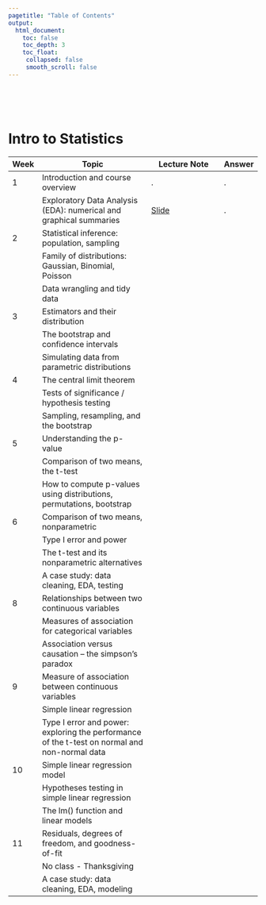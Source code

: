 ```yaml
---
pagetitle: "Table of Contents"
output:
  html_document:
    toc: false
    toc_depth: 3
    toc_float:
     collapsed: false
     smooth_scroll: false
---
```


<!-- <link rel="stylesheet" href="styles.css" type="text/css"> -->

<br><br><br>

# Intro to Statistics

| Week |  Topic                                                                                         | Lecture Note                                                      | Answer |
|------|------------------------------------------------------------------------------------------------|-------------------------------------------------------------------|--------|
| 1    |  Introduction and course overview                                                              | .                                                                 | .      |
|      |  Exploratory Data Analysis (EDA): numerical and graphical summaries                            | [Slide](content/class/stat_seminar2021/stat_seminar_wk01-1.html)  | .      |
| 2    |  Statistical inference: population, sampling                                                   |                                                                   |        |
|      |  Family of distributions: Gaussian, Binomial, Poisson                                          |                                                                   |        |
|      |  Data wrangling and tidy data                                                                  |                                                                   |        |
| 3    |  Estimators and their distribution                                                             |                                                                   |        |
|      |  The bootstrap and confidence intervals                                                        |                                                                   |        |
|      |  Simulating data from parametric distributions                                                 |                                                                   |        |
| 4    |  The central limit theorem                                                                     |                                                                   |        |
|      |  Tests of significance / hypothesis testing                                                    |                                                                   |        |
|      |  Sampling, resampling, and the bootstrap                                                       |                                                                   |        |
| 5    |  Understanding the p-value                                                                     |                                                                   |        |
|      |  Comparison of two means, the t-test                                                           |                                                                   |        |
|      |  How to compute p-values using distributions, permutations, bootstrap                          |                                                                   |        |
| 6    |  Comparison of two means, nonparametric                                                        |                                                                   |        |
|      |  Type I error and power                                                                        |                                                                   |        |
|      |  The t-test and its nonparametric alternatives                                                 |                                                                   |        |
|      |  A case study: data cleaning, EDA, testing                                                     |                                                                   |        |
| 8    |  Relationships between two continuous variables                                                |                                                                   |        |
|      |  Measures of association for categorical variables                                             |                                                                   |        |
|      |  Association versus causation – the simpson’s paradox                                          |                                                                   |        |
| 9    |  Measure of association between continuous variables                                           |                                                                   |        |
|      |  Simple linear regression                                                                      |                                                                   |        |
|      |  Type I error and power: exploring the performance of the t-test on normal and non-normal data |                                                                   |        |
| 10   |  Simple linear regression model                                                                |                                                                   |        |
|      |  Hypotheses testing in simple linear regression                                                |                                                                   |        |
|      |  The lm() function and linear models                                                           |                                                                   |        |
| 11   |  Residuals, degrees of freedom, and goodness-of-fit                                            |                                                                   |        |
|      |  No class - Thanksgiving                                                                       |                                                                   |        |
|      |  A case study: data cleaning, EDA, modeling                                                    |                                                                   
